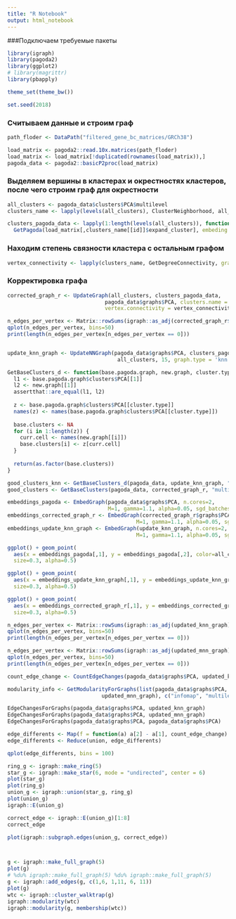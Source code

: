 ```yaml
---
title: "R Notebook"
output: html_notebook
---
```


###Подключаем требуемые пакеты

```r

library(igraph)
library(pagoda2)
library(ggplot2)
# library(magrittr)
library(pbapply)

theme_set(theme_bw())

set.seed(2018)

```

### Считываем данные и строим граф

```r

path_floder <- DataPath("filtered_gene_bc_matrices/GRCh38")

load_matrix <- pagoda2::read.10x.matrices(path_floder)
load_matrix <- load_matrix[!duplicated(rownames(load_matrix)),]
pagoda_data <- pagoda2::basicP2proc(load_matrix)

```

### Выделяем вершины в кластерах и окрестностях кластеров, после чего строим граф для окрестности

```r

all_clusters <- pagoda_data$clusters$PCA$multilevel
clusters_name <- lapply(levels(all_clusters), ClusterNeighborhood, all_clusters, pagoda_data)

clusters_pagoda_data <- lapply(1:length(levels(all_clusters)), function(id) 
  GetPagoda(load_matrix[,clusters_name[[id]]$expand_cluster], embeding.type = NULL))

```

### Находим степень связности кластера с остальным графом

```r

vertex_connectivity <- lapply(clusters_name, GetDegreeConnectivity, graph=pagoda_data$graphs$PCA)

```

### Корректировка графа 

```r

corrected_graph_r <- UpdateGraph(all_clusters, clusters_pagoda_data,
                               pagoda_data$graphs$PCA, clusters.name = clusters_name,
                               vertex.connectivity = vertex_connectivity, deleted = FALSE)

```
```r

n_edges_per_vertex <- Matrix::rowSums(igraph::as_adj(corrected_graph_r$graphs$PCA))
qplot(n_edges_per_vertex, bins=50)
print(length(n_edges_per_vertex[n_edges_per_vertex == 0]))

```

```r

```


```r

update_knn_graph <- UpdateNNGraph(pagoda_data$graphs$PCA, clusters_pagoda_data,
                                   all_clusters, 15, graph.type = 'knn')

```


```r

GetBaseClusters_d <- function(base.pagoda.graph, new.graph, cluster.type) {
  l1 <- base.pagoda.graph$clusters$PCA[[1]]
  l2 <- new.graph[[1]]
  assertthat::are_equal(l1, l2)
  
  z <- base.pagoda.graph$clusters$PCA[[cluster.type]]
  names(z) <- names(base.pagoda.graph$clusters$PCA[[cluster.type]])
  
  base.clusters <- NA
  for (i in 1:length(z)) {
    curr.cell <- names(new.graph[[i]])
    base.clusters[i] <- z[curr.cell]
  }
  
  return(as.factor(base.clusters))
}

good_clusters_knn <- GetBaseClusters_d(pagoda_data, update_knn_graph, "multilevel")
good_clusters <- GetBaseClusters(pagoda_data, corrected_graph_r, "multilevel")

embeddings_pagoda <- EmbedGraph(pagoda_data$graphs$PCA, n.cores=2,
                                M=1, gamma=1.1, alpha=0.05, sgd_batches=1e8)
embeddings_corrected_graph_r <- EmbedGraph(corrected_graph_r$graphs$PCA, n.cores=2,
                                         M=1, gamma=1.1, alpha=0.05, sgd_batches=1e8)
embeddings_update_knn_graph <- EmbedGraph(update_knn_graph, n.cores=2,
                                         M=1, gamma=1.1, alpha=0.05, sgd_batches=1e8)

ggplot() + geom_point(
  aes(x = embeddings_pagoda[,1], y = embeddings_pagoda[,2], color=all_clusters),
  size=0.3, alpha=0.5)

ggplot() + geom_point(
  aes(x = embeddings_update_knn_graph[,1], y = embeddings_update_knn_graph[,2], color=good_clusters_knn),
  size=0.3, alpha=0.5)

ggplot() + geom_point(
  aes(x = embeddings_corrected_graph_r[,1], y = embeddings_corrected_graph_r[,2], color=good_clusters),
  size=0.3, alpha=0.5)

```


```r

n_edges_per_vertex <- Matrix::rowSums(igraph::as_adj(updated_knn_graph))
qplot(n_edges_per_vertex, bins=50)
print(length(n_edges_per_vertex[n_edges_per_vertex == 0]))

n_edges_per_vertex <- Matrix::rowSums(igraph::as_adj(updated_mnn_graph))
qplot(n_edges_per_vertex, bins=50)
print(length(n_edges_per_vertex[n_edges_per_vertex == 0]))

```

```r

count_edge_change <- CountEdgeChanges(pagoda_data$graphs$PCA, updated_knn_graph)

```
```r

modularity_info <- GetModularityForGraphs(list(pagoda_data$graphs$PCA, updated_knn_graph,
                              updated_mnn_graph), c("infomap", "multilevel"))

```

```r

EdgeСhangesForGraphs(pagoda_data$graphs$PCA, updated_knn_graph)
EdgeСhangesForGraphs(pagoda_data$graphs$PCA, updated_mnn_graph)
EdgeСhangesForGraphs(pagoda_data$graphs$PCA, pagoda_data$graphs$PCA)

```

```r

edge_differents <- Map(f = function(a) a[2] - a[1], count_edge_change)
edge_differents <- Reduce(union, edge_differents)

qplot(edge_differents, bins = 100)

```

```r

ring_g <- igraph::make_ring(5)
star_g <- igraph::make_star(6, mode = "undirected", center = 6)
plot(star_g)
plot(ring_g)
union_g <- igraph::union(star_g, ring_g)
plot(union_g)
igraph::E(union_g)

correct_edge <- igraph::E(union_g)[1:8]
correct_edge

plot(igraph::subgraph.edges(union_g, correct_edge))



g <- igraph::make_full_graph(5) 
plot(g)
# %du% igraph::make_full_graph(5) %du% igraph::make_full_graph(5)
g <- igraph::add_edges(g, c(1,6, 1,11, 6, 11))
plot(g)
wtc <- igraph::cluster_walktrap(g)
igraph::modularity(wtc)
igraph::modularity(g, membership(wtc))


```